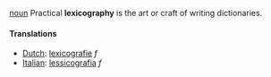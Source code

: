 [[noun]]
Practical '''lexicography''' is the art or craft of writing dictionaries.

==== Translations ====
*[[Dutch]]: [[lexicografie]] ''f''
*[[Italian]]: [[lessicografia]] ''f''